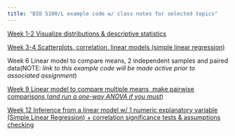 ```yaml
---
title: "BIO 5100/L example code w/ class notes for selected topics"
---
```


[Week 1-2 Visualize distributions & descriptive statistics](https://claisselab.github.io/BIO_5100/Distributions.html) 

[Week 3-4 Scatterplots, correlation, linear models (simple linear regression)](https://claisselab.github.io/BIO_5100/Scatterplots_cor_lm_regression.html)

Week 6 Linear model to compare means, 2 independent samples and paired data(NOTE: *link to this example code will be made active prior to associated assignment*)

[Week 9 Linear model to compare multiple means, make pairwise comparisons (*and run a one-way ANOVA if you must*)](https://claisselab.github.io/BIO_5100/Compare_multiple_means.html)

[Week 12 Inference from a linear model w/ 1 numeric explanatory variable (Simple Linear Regression) + correlation significance tests & assumptions checking](https://claisselab.github.io/BIO_5100/Correlation_Regression_Inference.html)
